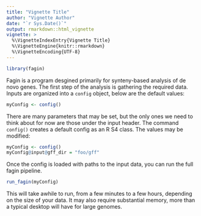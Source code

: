 ```yaml
---
title: "Vignette Title"
author: "Vignette Author"
date: "`r Sys.Date()`"
output: rmarkdown::html_vignette
vignette: >
  %\VignetteIndexEntry{Vignette Title}
  %\VignetteEngine{knitr::rmarkdown}
  %\VignetteEncoding{UTF-8}
---
```


```r
library(fagin)
```

Fagin is a program desgined primarily for synteny-based analysis of de novo
genes. The first step of the analysis is gathering the required data. Inputs
are organized into a `config` object, below are the default values:

```r
myConfig <- config()
```

There are many parameters that may be set, but the only ones we need to think
about for now are those under the input header. The command `config()` creates
a default config as an R S4 class. The values may be modified:

```r
myConfig <- config()
myConfig@input@gff_dir = "foo/gff"
```

Once the config is loaded with paths to the input data, you can run the full
fagin pipeline.

```r
run_fagin(myConfig)
```

This will take awhile to run, from a few minutes to a few hours, depending on
the size of your data. It may also require substantial memory, more than a
typical desktop will have for large genomes.
